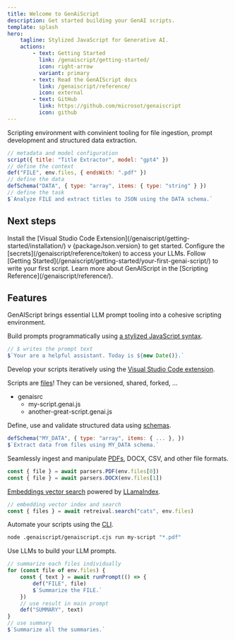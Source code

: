 ```yaml
---
title: Welcome to GenAiScript
description: Get started building your GenAI scripts.
template: splash
hero:
    tagline: Stylized JavaScript for Generative AI.
    actions:
        - text: Getting Started
          link: /genaiscript/getting-started/
          icon: right-arrow
          variant: primary
        - text: Read the GenAIScript docs
          link: /genaiscript/reference/
          icon: external
        - text: GitHub
          link: https://github.com/microsot/genaiscript
          icon: github
---
```



Scripting environment with convinient tooling for file ingestion, prompt development and structured data extraction.

```js wrap
// metadata and model configuration
script({ title: "Title Extractor", model: "gpt4" })
// define the context
def("FILE", env.files, { endsWith: ".pdf" })
// define the data
defSchema("DATA", { type: "array", items: { type: "string" } })
// define the task
$`Analyze FILE and extract titles to JSON using the DATA schema.`
```

## Next steps

<CardGrid stagger>
    <Card title="Install the extension" icon="puzzle">
        Install the [Visual Studio Code Extension](/genaiscript/getting-started/installation/) v
        {packageJson.version}
        to get started.
    </Card>
    <Card title="Configure your LLMs" icon="setting">
        Configure the [secrets](/genaiscript/reference/token) to access your
        LLMs.
    </Card>
    <Card title="Write your first script" icon="pencil">
        Follow [Getting
        Started](/genaiscript/getting-started/your-first-genai-script/) to write
        your first script.
    </Card>
    <Card title="Read the docs" icon="open-book">
        Learn more about GenAIScript in the [Scripting
        Reference](/genaiscript/reference/).
    </Card>
</CardGrid>

## Features

GenAIScript brings essential LLM prompt tooling into a cohesive scripting environment.

<CardGrid>

<Card title="Stylized Javascript" icon="seti:javascript">

Build prompts programmatically using [a stylized JavaScript syntax](/genaiscript/reference/scripts/).

```js wrap
// $ writes the prompt text
$`Your are a helpful assistant. Today is ${new Date()}.`
```

</Card>

<Card title="Fast Development Loop" icon="rocket">

Develop your scripts iteratively using the [Visual Studio Code extension](/genaiscript/getting-started/installation).

</Card>

<Card title="Reuse and Share Scripts" icon="star">

Scripts are [files](/genaiscript/reference/scripts/)! They can be versioned, shared, forked, ...

<FileTree>

-   genaisrc
    -   my-script.genai.js
    -   another-great-script.genai.js

</FileTree>

</Card>

<Card title="Data Schemas" icon="list-format">

Define, use and validate structured data using [schemas](/genaiscript/reference/scripts/schemas).

```js wrap
defSchema("MY_DATA", { type: "array", items: { ... }, })
$`Extract data from files using MY_DATA schema.`
```

</Card>

<Card title="Ingest PDFs, DOCX, CSV, .." icon="seti:pdf">

Seamlessly ingest and manipulate [PDFs](/genaiscript/reference/scripts/pdfs), DOCX, CSV, and other file formats.

```js
const { file } = await parsers.PDF(env.files[0])
const { file } = await parsers.DOCX(env.files[1])
```

</Card>

<Card title="RAG built-in" icon="magnifier">

[Embeddings vector search](/genaiscript/reference/scripts/embedding-search) powered by [LLamaIndex](https://ts.llamaindex.ai/).

```js wrap
// embedding vector index and search
const { files } = await retreival.search("cats", env.files)
```

</Card>

<Card title="Automate" icon="github">

Automate your scripts using the [CLI](/genaiscript/reference/cli).

```bash frame="none" wrap
node .genaiscript/genaiscript.cjs run my-script "*.pdf"
```

</Card>

<Card title="LLM Composition" icon="external">

Use LLMs to build your LLM prompts.

```js wrap
// summarize each files individually
for (const file of env.files) {
    const { text } = await runPrompt(() => {
        def("FILE", file)
        $`Summarize the FILE.`
    })
    // use result in main prompt
    def("SUMMARY", text)
}
// use summary
$`Summarize all the summaries.`
```

</Card>

</CardGrid>
